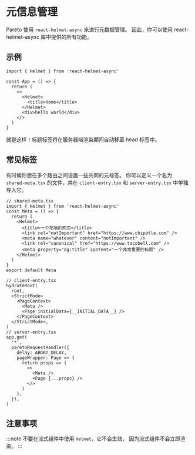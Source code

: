 # 元信息管理

Pareto 使用 `react-helmet-async` 来进行元数据管理。
因此，你可以使用 react-helmet-async 库中提供的所有功能。

## 示例

```tsx
import { Helmet } from 'react-helmet-async'

const App = () => {
  return (
    <>
      <Helmet>
        <title>Home</title>
      </Helmet>
      <div>hello world</div>
    </>
  )
}
```

就是这样！标题标签将在服务器端渲染期间自动移至 head 标签中。

## 常见标签

有时候你想在多个路由之间设置一些共同的元标签。
你可以定义一个名为 `shared-meta.tsx` 的文件，并在 `client-entry.tsx` 和 `server-entry.tsx` 中单独导入它。

```tsx
// shared-meta.tsx
import { Helmet } from 'react-helmet-async'
const Meta = () => {
  return (
    <Helmet>
      <title>一个花哨的网页</title>
      <link rel="notImportant" href="https://www.chipotle.com" />
      <meta name="whatever" content="notImportant" />
      <link rel="canonical" href="https://www.tacobell.com" />
      <meta property="og:title" content="一个非常重要的标题" />
    </Helmet>
  )
}
export default Meta

// client-entry.tsx
hydrateRoot(
  root,
  <StrictMode>
    <PageContext>
      <Meta />
      <Page initialData={__INITIAL_DATA__} />
    </PageContext>
  </StrictMode>,
)
// server-entry.tsx
app.get(
  '*',
  paretoRequestHandler({
    delay: ABORT_DELAY,
    pageWrapper: Page => {
      return props => (
        <>
          <Meta />
          <Page {...props} />
        </>
      )
    },
  }),
)
```

## 注意事项

:::note
不要在流式组件中使用 `Helmet`，它不会生效，
因为流式组件不会立即渲染。
:::
